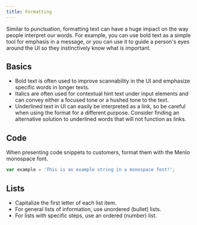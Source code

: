 ```yaml
---
title: Formatting
---
```


Similar to punctuation, formatting text can have a huge impact on the way people interpret our words. For example, you can use bold text as a simple tool for emphasis in a message, or you can use it to guide a person's eyes around the UI so they instinctively know what is important.

## Basics

-   Bold text is often used to improve scannability in the UI and emphasize specific words in longer texts.
-   Italics are often used for contextual hint text under input elements and can convey either a focused tone or a hushed tone to the text.
-   Underlined text in UI can easily be interpreted as a link, so be careful when using the format for a different purpose. Consider finding an alternative solution to underlined words that will not function as links.

## Code

When presenting code snippets to customers, format them with the Menlo monospace font.

```javascript
var example = 'This is an example string in a monospace font!';
```

## Lists

-   Capitalize the first letter of each list item.
-   For general lists of information, use unordered (bullet) lists.
-   For lists with specific steps, use an ordered (number) list.
